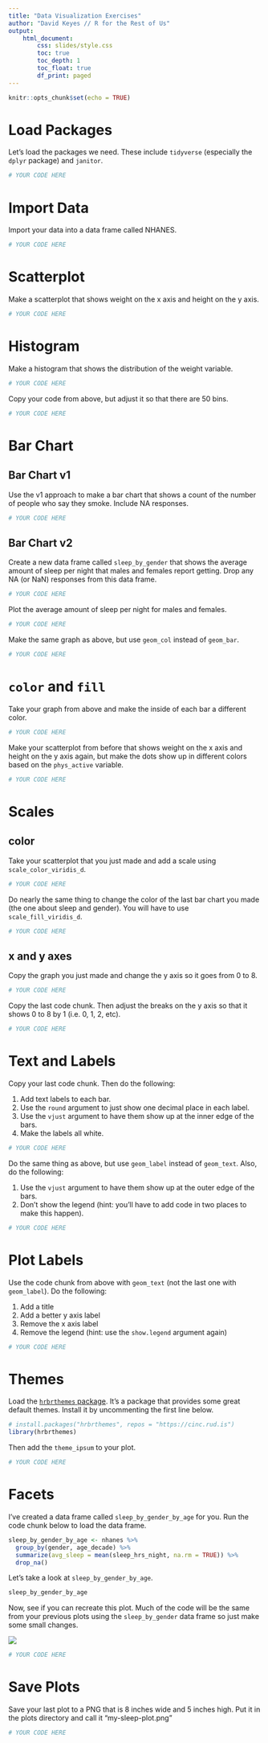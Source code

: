 ```yaml
---
title: "Data Visualization Exercises"
author: "David Keyes // R for the Rest of Us"
output: 
    html_document:
        css: slides/style.css
        toc: true
        toc_depth: 1
        toc_float: true
        df_print: paged
---
```



```r
knitr::opts_chunk$set(echo = TRUE)
```

# Load Packages

Let's load the packages we need. These include `tidyverse` (especially the `dplyr` package) and `janitor`. 

```r
# YOUR CODE HERE
```

# Import Data

Import your data into a data frame called NHANES. 

```r
# YOUR CODE HERE 
```


# Scatterplot

Make a scatterplot that shows weight on the x axis and height on the y axis.

```r
# YOUR CODE HERE 
```



# Histogram 

Make a histogram that shows the distribution of the weight variable.


```r
# YOUR CODE HERE 
```

Copy your code from above, but adjust it so that there are 50 bins.

```r
# YOUR CODE HERE 
```

# Bar Chart

## Bar Chart v1

Use the v1 approach to make a bar chart that shows a count of the number of people who say they smoke. Include NA responses.


```r
# YOUR CODE HERE 
```



## Bar Chart v2

Create a new data frame called `sleep_by_gender` that shows the average amount of sleep per night that males and females report getting. Drop any NA (or NaN) responses from this data frame.

```r
# YOUR CODE HERE 
```

Plot the average amount of sleep per night for males and females.

```r
# YOUR CODE HERE 
```


Make the same graph as above, but use `geom_col` instead of `geom_bar`.

```r
# YOUR CODE HERE 
```



# `color` and `fill`

Take your graph from above and make the inside of each bar a different color.

```r
# YOUR CODE HERE 
```

Make your scatterplot from before that shows weight on the x axis and height on the y axis again, but make the dots show up in different colors based on the `phys_active` variable.

```r
# YOUR CODE HERE 
```


# Scales

## color

Take your scatterplot that you just made and add a scale using `scale_color_viridis_d`. 

```r
# YOUR CODE HERE
```

Do nearly the same thing to change the color of the last bar chart you made (the one about sleep and gender). You will have to use `scale_fill_viridis_d`. 

```r
# YOUR CODE HERE 
```

## x and y axes

Copy the graph you just made and change the y axis so it goes from 0 to 8.

```r
# YOUR CODE HERE 
```

Copy the last code chunk. Then adjust the breaks on the y axis so that it shows 0 to 8 by 1 (i.e. 0, 1, 2, etc).

```r
# YOUR CODE HERE 
```

# Text and Labels

Copy your last code chunk. Then do the following:

1. Add text labels to each bar. 
2. Use the `round` argument to just show one decimal place in each label.
3. Use the `vjust` argument to have them show up at the inner edge of the bars.
4. Make the labels all white.

```r
# YOUR CODE HERE 
```



Do the same thing as above, but use `geom_label` instead of `geom_text`. Also, do the following:

1. Use the `vjust` argument to have them show up at the outer edge of the bars.
2. Don't show the legend (hint: you'll have to add code in two places to make this happen).

```r
# YOUR CODE HERE 
```


# Plot Labels

Use the code chunk from above with `geom_text` (not the last one with `geom_label`). Do the following:

1. Add a title
2. Add a better y axis label
3. Remove the x axis label
4. Remove the legend (hint: use the `show.legend` argument again)

```r
# YOUR CODE HERE 
```



# Themes

Load the [`hrbrthemes` package](https://hrbrmstr.github.io/hrbrthemes/index.html). It's a package that provides some great default themes. Install it by uncommenting the first line below.


```r
# install.packages("hrbrthemes", repos = "https://cinc.rud.is")
library(hrbrthemes)
```

Then add the `theme_ipsum` to your plot.

```r
# YOUR CODE HERE 
```

# Facets

I've created a data frame called `sleep_by_gender_by_age` for you. Run the code chunk below to load the data frame.

```r
sleep_by_gender_by_age <- nhanes %>% 
  group_by(gender, age_decade) %>% 
  summarize(avg_sleep = mean(sleep_hrs_night, na.rm = TRUE)) %>% 
  drop_na()
```

Let's take a look at `sleep_by_gender_by_age`.

```r
sleep_by_gender_by_age
```

Now, see if you can recreate this plot. Much of the code will be the same from your previous plots using the `sleep_by_gender` data frame so just make some small changes.

![](plots/sleep-by-gender-by-age.png)

```r
# YOUR CODE HERE 
```


# Save Plots

Save your last plot to a PNG that is 8 inches wide and 5 inches high. Put it in the plots directory and call it "my-sleep-plot.png"


```r
# YOUR CODE HERE 
```




